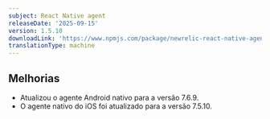 ```yaml
---
subject: React Native agent
releaseDate: '2025-09-15'
version: 1.5.10
downloadLink: 'https://www.npmjs.com/package/newrelic-react-native-agent/v/1.5.10'
translationType: machine
---
```


## Melhorias

* Atualizou o agente Android nativo para a versão 7.6.9.
* O agente nativo do iOS foi atualizado para a versão 7.5.10.